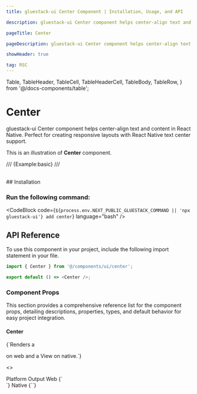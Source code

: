 ```yaml
---
title: gluestack-ui Center Component | Installation, Usage, and API

description: gluestack-ui Center component helps center-align text and content in React Native. Perfect for creating responsive layouts with React Native text center support.

pageTitle: Center

pageDescription: gluestack-ui Center component helps center-align text and content in React Native. Perfect for creating responsive layouts with React Native text center support.

showHeader: true

tag: RSC
---
```


  Table,
  TableHeader,
  TableCell,
  TableHeaderCell,
  TableBody,
  TableRow,
} from '@/docs-components/table';

# Center

gluestack-ui Center component helps center-align text and content in React Native. Perfect for creating responsive layouts with React Native text center support.

This is an illustration of **Center** component.

/// {Example:basic} ///

<br />
## Installation

### Run the following command:

<CodeBlock code={`${process.env.NEXT_PUBLIC_GLUESTACK_COMMAND || 'npx gluestack-ui'} add center`} language="bash" />

<ManualInstallationNote />

## API Reference

To use this component in your project, include the following import statement in your file.

```ts
import { Center } from '@/components/ui/center';
```

```ts
export default () => <Center />;
```

### Component Props

This section provides a comprehensive reference list for the component props, detailing descriptions, properties, types, and default behavior for easy project integration.

#### Center

<p>{`Renders a <div /> on web and a View on native.`}</p>

<>
  <Table>
    <TableHeader>
      <TableHeaderCell>Platform</TableHeaderCell>
      <TableHeaderCell>Output</TableHeaderCell>
    </TableHeader>
    <TableBody>
      <TableRow>
        <TableCell>
          <InlineCode>Web</InlineCode>
        </TableCell>
        <TableCell>{`<div />`}</TableCell>
      </TableRow>
      <TableRow>
        <TableCell>
          <InlineCode>Native</InlineCode>
        </TableCell>
        <TableCell>{`<View />`}</TableCell>
      </TableRow>
    </TableBody>
  </Table>
</>
